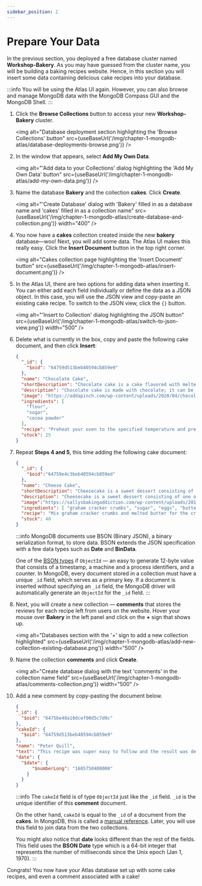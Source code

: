 ```yaml
---
sidebar_position: 2
---
```



# Prepare Your Data

In the previous section, you deployed a free database cluster named **Workshop-Bakery**. As you may have guessed from the cluster name, you will be building a baking recipes website. Hence, in this section you will insert some data containing delicious cake recipes into your database.

:::info
You will be using the Atlas UI again. However, you can also browse and manage MongoDB data with the MongoDB Compass GUI and the MongoDB Shell. 
:::

1. Click the **Browse Collections** button to access your new **Workshop-Bakery** cluster.

    <img
        alt="Database deployment section highlighting the 'Browse Collections' button"
        src={useBaseUrl('/img/chapter-1-mongodb-atlas/database-deployments-browse.png')}
    />

1. In the window that appears, select **Add My Own Data**. 

    <img
        alt="'Add data to your Collections' dialog highlighting the 'Add My Own Data' button"
        src={useBaseUrl('/img/chapter-1-mongodb-atlas/add-my-own-data.png')}
    />

1. Name the database **Bakery** and the collection **cakes**. Click **Create**.

    <img
        alt="'Create Database' dialog with 'Bakery' filled in as a database name and 'cakes' filled in as a collection name" 
        src={useBaseUrl('/img/chapter-1-mongodb-atlas/create-database-and-collection.png')}
        width="400"
    />

1. You now have a **cakes** collection created inside the new **bakery** database—woo! Next, you will add some data. The Atlas UI makes this really easy. Click the **Insert Document** button in the top right corner.

    <img
        alt="Cakes collection page highlighting the 'Insert Document' button"
        src={useBaseUrl('/img/chapter-1-mongodb-atlas/insert-document.png')}
    />

1. In the Atlas UI, there are two options for adding data when inserting it. You can either add each field individually or define the data as a JSON object. In this case, you will use the JSON view and copy-paste an existing cake recipe. To switch to the JSON view, click the `{}` button.

    <img
        alt="'Insert to Collection' dialog highlighting the JSON button"
        src={useBaseUrl('/img/chapter-1-mongodb-atlas/switch-to-json-view.png')}
        width="500"
    />

1. Delete what is currently in the box, copy and paste the following cake document, and then click **Insert**:

    ```json
    {
      "_id": {
        "$oid": "64759d513beb40594cb859e9"
      },
      "name": "Chocolate Cake",
      "shortDescription": "Chocolate cake is a cake flavored with melted chocolate, cocoa powder, or sometimes both.",
      "description": "Chocolate cake is made with chocolate; it can be made with other ingredients, as well. These ingredients include fudge, vanilla creme, and other sweeteners. The history of chocolate cake goes back to 1764, when Dr. James Baker discovered how to make chocolate by grinding cocoa beans between two massive circular millstones.",
      "image": "https://addapinch.com/wp-content/uploads/2020/04/chocolate-cake-DSC_1768.jpg",
      "ingredients": [
        "flour",
        "sugar",
        "cocoa powder"
      ],
      "recipe": "Preheat your oven to the specified temperature and prepare a greased cake pan. Mix the dry and wet ingredients separately, then combine and pour the batter into the pan. Bake for the recommended time, let it cool, and optionally frost or decorate as desired.",
      "stock": 25
    }
    ```

1. Repeat **Steps 4 and 5**, this time adding the following cake document:

    ```json
    {
      "_id": {
        "$oid":"64759e4c3beb40594cb859ed"
      },
      "name": "Cheese Cake",
      "shortDescription": "Cheesecake is a sweet dessert consisting of one or more layers. The main, and thickest, layer consists of a mixture of a soft, fresh cheese (typically cottage cheese, cream cheese or ricotta), eggs, and sugar. ",
      "description": "Cheesecake is a sweet dessert consisting of one or more layers. The main, and thickest, layer consists of a mixture of a soft, fresh cheese (typically cottage cheese, cream cheese or ricotta), eggs, and sugar. If there is a bottom layer, it most often consists of a crust or base made from crushed cookies (or digestive biscuits), graham crackers, pastry, or sometimes sponge cake.[1] Cheesecake may be baked or unbaked (and is usually refrigerated).",
      "image":"https://sallysbakingaddiction.com/wp-content/uploads/2018/05/perfect-cheesecake-recipe.jpg",
      "ingredients": [ "graham cracker crumbs", "sugar", "eggs", "butter", "sour cream", "cream cheese", "vanilla extract" ],
      "recipe": "Mix graham cracker crumbs and melted butter for the crust. Press into a pan. Beat cream cheese, sugar, and vanilla. Fold in whipped cream. Pour over the crust. Refrigerate until set, remove from pan, and serve chilled with desired toppings.",
      "stock": 40
    }
    ```

    :::info
    MongoDB documents use BSON (Binary JSON), a binary serialization format, to store data. BSON extends the JSON specification with a few data types such as **Date** and **BinData**.

    One of the [BSON types](https://www.mongodb.com/docs/manual/reference/bson-types/?utm_campaign=devrel&utm_source=workshop&utm_medium=cta&utm_content=google_cloud_workshop&utm_term=stanimira.vlaeva) if `ObjectId` — an easy to generate 12-byte value that consists of a timestamp, a machine and a process identifiers, and a counter. In MongoDB, every document stored in a collection must have a unique `_id` field, which serves as a primary key. If a document is inserted without specifying an `_id` field, the MongoDB driver will automatically generate an `ObjectId` for the `_id` field.
    :::

1. Next, you will create a new collection — **comments** that stores the reviews for each recipe left from users on the website. Hover your mouse over **Bakery** in the left panel and click on the **+** sign that shows up.

    <img
        alt="Databases section with the '+' sign to add a new collection highlighted"
        src={useBaseUrl('/img/chapter-1-mongodb-atlas/add-new-collection-existing-database.png')}
        width="500"
    />

1. Name the collection **comments** and click **Create**.

    <img
        alt="Create database dialog with the text 'comments' in the collection name field"
        src={useBaseUrl('/img/chapter-1-mongodb-atlas/comments-collection.png')}
        width="500"
    />

1. Add a new comment by copy-pasting the document below. 

    ```json
    {
    "_id": {
      "$oid": "6475be48a10dcef00d5c7d9c"
    },
    "cakeId": {
      "$oid": "64759d513beb40594cb859e9"
    },
    "name": "Peter Quill",
    "text": "This recipe was super easy to follow and the result was delicious!",
    "date": {
      "$date": {
          "$numberLong": "1685750400000"
        }
      }
    }
    ```

    :::info
    The `cakeId` field is of type `ObjectId` just like the `_id` field. `_id` is the unique identifier of this **comment** document.
    
    On the other hand, `cakeId` is equal to the `_id` of a document from the **cakes**. In MongoDB, this is called a [manual reference](https://www.mongodb.com/docs/manual/reference/database-references/#std-label-document-references?utm_campaign=devrel&utm_source=workshop&utm_medium=cta&utm_content=google_cloud_workshop&utm_term=stanimira.vlaeva). Later, you will use this field to join data from the two collections.

    You might also notice that **date** looks different than the rest of the fields. This field uses the **BSON Date** type which is a 64-bit integer that represents the number of milliseconds since the Unix epoch (Jan 1, 1970). 
    :::

Congrats! You now have your Atlas database set up with some cake recipes, and even a comment associated with a cake!
